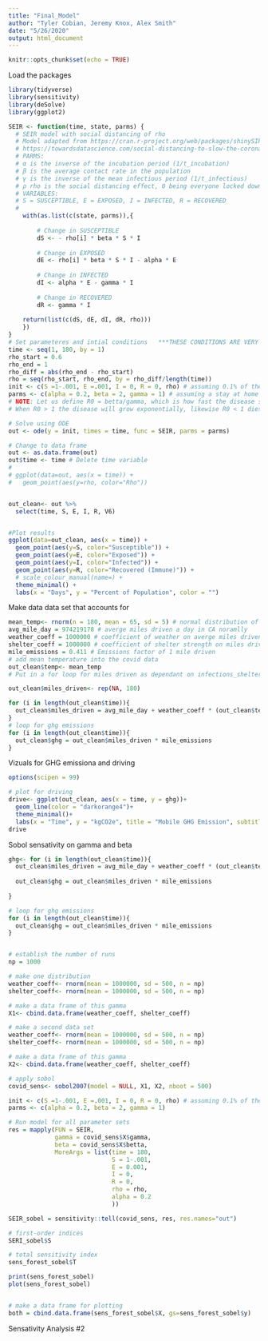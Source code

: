 ```yaml
---
title: "Final_Model"
author: "Tyler Cobian, Jeremy Knox, Alex Smith"
date: "5/26/2020"
output: html_document
---
```


```r
knitr::opts_chunk$set(echo = TRUE)
```

Load the packages
```r
library(tidyverse)
library(sensitivity)
library(deSolve)
library(ggplot2)
```

```r
SEIR <- function(time, state, parms) {
  # SEIR model with social distancing of rho
  # Model adapted from https://cran.r-project.org/web/packages/shinySIR/vignettes/Vignette.html and
  # https://towardsdatascience.com/social-distancing-to-slow-the-coronavirus-768292f04296
  # PARMS:
  # α is the inverse of the incubation period (1/t_incubation)
  # β is the average contact rate in the population
  # γ is the inverse of the mean infectious period (1/t_infectious)
  # ρ rho is the social distancing effect, 0 being everyone locked down
  # VARIABLES:
  # S = SUSCEPTIBLE, E = EXPOSED, I = INFECTED, R = RECOVERED
  # 
    with(as.list(c(state, parms)),{
        
        # Change in SUSCEPTIBLE
        dS <- - rho[i] * beta * S * I 
        
        # Change in EXPOSED
        dE <- rho[i] * beta * S * I - alpha * E
        
        # Change in INFECTED
        dI <- alpha * E - gamma * I
        
        # Change in RECOVERED
        dR <- gamma * I 
        
    return(list(c(dS, dE, dI, dR, rho)))
    })
}
# Set parameteres and intial conditions   ***THESE CONDITIONS ARE VERY SENSITIVE AND UNKNOWN IN REALITY***
time <- seq(1, 180, by = 1)
rho_start = 0.6
rho_end = 1
rho_diff = abs(rho_end - rho_start)
rho = seq(rho_start, rho_end, by = rho_diff/length(time))
init <- c(S =1-.001, E =.001, I = 0, R = 0, rho) # assuming 0.1% of the population has been infected
parms <- c(alpha = 0.2, beta = 2, gamma = 1) # assuming a stay at home order that reduces social contact by 20%
# NOTE: Let us define R0 = betta/gamma, which is how fast the disease spreads
# When R0 > 1 the disease will grow exponentially, likewise R0 < 1 dies exponentially

# Solve using ODE
out <- ode(y = init, times = time, func = SEIR, parms = parms)

# Change to data frame
out <- as.data.frame(out)
out$time <- time # Delete time variable
# 
# ggplot(data=out, aes(x = time)) +
#   geom_point(aes(y=rho, color="Rho"))


out_clean<- out %>% 
  select(time, S, E, I, R, V6)


#Plot results
ggplot(data=out_clean, aes(x = time)) +
  geom_point(aes(y=S, color="Susceptible")) +
  geom_point(aes(y=E, color="Exposed")) +
  geom_point(aes(y=I, color="Infected")) +
  geom_point(aes(y=R, color="Recovered (Immune)")) +
  # scale_colour_manual(name=) +
  theme_minimal() +
  labs(x = "Days", y = "Percent of Population", color = "")
```

Make data data set that accounts for 
```r

mean_temp<- rnorm(n = 180, mean = 65, sd = 5) # normal distribution of temperature
avg_mile_day = 974219178 # averge miles driven a day in CA noramlly
weather_coeff = 1000000 # coefficient of weather on averge miles driven a day in CA
shelter_coeff = 1000000 # coefficient of shelter strength on miles driven a day in CA
mile_emissions = 0.411 # Emissions factor of 1 mile driven 
# add mean temperature into the covid data 
out_clean$temp<- mean_temp
# Put in a for loop for miles driven as dependant on infections_shelter and temperature

out_clean$miles_driven<- rep(NA, 180)

for (i in length(out_clean$time)){
  out_clean$miles_driven = avg_mile_day + weather_coeff * (out_clean$temp - mean(out_clean$temp)) + shelter_coeff * (out_clean$V6)
}
# loop for ghg emissions
for (i in length(out_clean$time)){
  out_clean$ghg = out_clean$miles_driven * mile_emissions
}
```

Vizuals for GHG emissiona and driving
```r
options(scipen = 99)

# plot for driving
drive<- ggplot(out_clean, aes(x = time, y = ghg))+
  geom_line(color = "darkorange4")+
  theme_minimal()+
  labs(x = "Time", y = "kgCO2e", title = "Mobile GHG Emission", subtitle = "Impact of weather and shelter in place measures")
drive
```

Sobol sensativity on gamma and beta
```r
ghg<- for (i in length(out_clean$time)){
  out_clean$miles_driven = avg_mile_day + weather_coeff * (out_clean$temp - mean(out_clean$temp)) + shelter_coeff * (out_clean$V6)
  
  out_clean$ghg = out_clean$miles_driven * mile_emissions
      
}

# loop for ghg emissions
for (i in length(out_clean$time)){
  out_clean$ghg = out_clean$miles_driven * mile_emissions
}


# establish the number of runs
np = 1000

# make one distribution 
weather_coeff<- rnorm(mean = 1000000, sd = 500, n = np)
shelter_coeff<- rnorm(mean = 1000000, sd = 500, n = np)

# make a data frame of this gamma
X1<- cbind.data.frame(weather_coeff, shelter_coeff)

# make a second data set
weather_coeff<- rnorm(mean = 1000000, sd = 500, n = np)
shelter_coeff<- rnorm(mean = 1000000, sd = 500, n = np)

# make a data frame of this gamma
X2<- cbind.data.frame(weather_coeff, shelter_coeff)

# apply sobol
covid_sens<- sobol2007(model = NULL, X1, X2, nboot = 500)

init <- c(S =1-.001, E =.001, I = 0, R = 0, rho) # assuming 0.1% of the population has been infected
parms <- c(alpha = 0.2, beta = 2, gamma = 1)

# Run model for all parameter sets
res = mapply(FUN = SEIR,
             gamma = covid_sens$X$gamma,
             beta = covid_sens$X$betta,
             MoreArgs = list(time = 180,
                             S = 1-.001,
                             E = 0.001,
                             I = 0,
                             R = 0,
                             rho = rho,
                             alpha = 0.2
                             ))

SEIR_sobel = sensitivity::tell(covid_sens, res, res.names="out")

# first-order indices 
SERI_sobel$S

# total sensitivity index 
sens_forest_sobel$T

print(sens_forest_sobel)
plot(sens_forest_sobel)


# make a data frame for plotting
both = cbind.data.frame(sens_forest_sobel$X, gs=sens_forest_sobel$y)

```

Sensativity Analysis #2
```r
```



